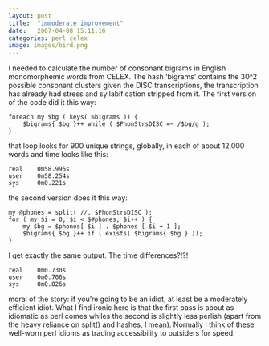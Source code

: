 ```yaml
---
layout: post
title:  "immoderate improvement"
date:   2007-04-08 15:11:16
categories: perl celex
image: images/bird.png
---
```


I needed to calculate the number of consonant bigrams in English monomorphemic words from CELEX. The hash 'bigrams' contains the 30^2 possible consonant clusters given the DISC transcriptions, the transcription has already had stress and syllabification stripped from it. The first version of the code did it this way:

    foreach my $bg ( keys( %bigrams )) {
        $bigrams{ $bg }++ while ( $PhonStrsDISC =~ /$bg/g );
    }

that loop looks for 900 unique strings, globally, in each of about 12,000 words and time looks like this:

    real    0m58.995s
    user    0m58.254s
    sys     0m0.221s

the second version does it this way:

    my @phones = split( //, $PhonStrsDISC );
    for ( my $i = 0; $i < $#phones; $i++ ) {
        my $bg = $phones[ $i ] . $phones [ $i + 1 ];
        $bigrams{ $bg }++ if ( exists( $bigrams{ $bg } ));
    }

I get exactly the same output. The time differences?!?!

    real    0m0.730s
    user    0m0.706s
    sys     0m0.026s

moral of the story: if you're going to be an idiot, at least be a
moderately efficient idiot. What I find ironic here is that the
first pass is about as idiomatic as perl comes whiles the second
is slightly less perlish (apart from the heavy reliance on split()
and hashes, I mean). Normally I think of these well-worn perl idioms
as trading accessibility to outsiders for speed.
